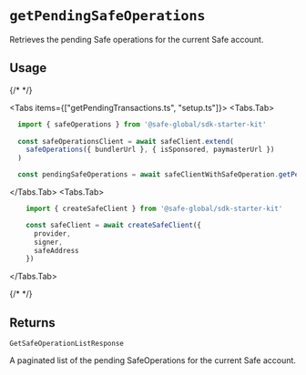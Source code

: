 

# `getPendingSafeOperations`

Retrieves the pending Safe operations for the current Safe account.

## Usage

{/* <!-- vale off --> */}

<Tabs items={["getPendingTransactions.ts", "setup.ts"]}>
  <Tabs.Tab>
  ```typescript 
    import { safeOperations } from '@safe-global/sdk-starter-kit'
    
    const safeOperationsClient = await safeClient.extend(
      safeOperations({ bundlerUrl }, { isSponsored, paymasterUrl })
    )

    const pendingSafeOperations = await safeClientWithSafeOperation.getPendingSafeOperations()
  ```
  </Tabs.Tab>
  <Tabs.Tab>
  ```typescript 
      import { createSafeClient } from '@safe-global/sdk-starter-kit'

      const safeClient = await createSafeClient({
        provider,  
        signer,
        safeAddress
      })
  ```
  </Tabs.Tab>
</Tabs>

{/* <!-- vale on --> */}

## Returns

`GetSafeOperationListResponse`

A paginated list of the pending SafeOperations for the current Safe account.
